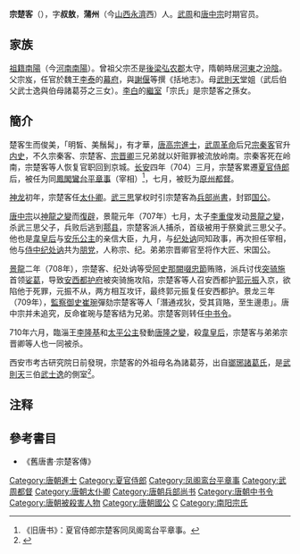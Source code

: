 '''宗楚客'''（{{bd|7世纪||710年|catIdx=Z}}），字'''叔敖'''，'''蒲州'''（今[[山西|山西]][[永濟|永濟]]西）人。[[武周|武周]]和[[唐中宗|唐中宗]]时期官员。

==家族==
[[祖籍|祖籍]][[南陽|南陽]]（今[[河南|河南]][[南陽|南陽]]）。曾祖父宗丕是[[梁_(南朝)|後梁]][[弘农郡|弘农郡]]太守，隋朝時居[[河东道|河東]]之[[汾阴古城址及墓地|汾陰]]。父宗岌，任官於魏王[[李泰|李泰]]的[[幕府|幕府]]，與[[謝偃|謝偃]]等撰《括地志》。母[[武則天|武則天]]堂姐（武后伯父武士逸與伯母諸葛芬之三女）。[[李白|李白]]的[[繼室|繼室]]「宗氏」是宗楚客之孫女。

==簡介==
楚客生而俊美，「明皙、美鬚髯」，有才華，[[唐高宗|唐高宗]][[進士|進士]]，[[武周革命|武周革命]]后兄[[宗秦客|宗秦客]]官升[[内史|内史]]，不久宗秦客、宗楚客、[[宗晋卿|宗晋卿]]三兄弟就以奸赃罪被流放岭南。宗秦客死在岭南，宗楚客等人恢复官职回到京城。[[长安_(年号)|长安]]四年（704）三月，宗楚客累遷[[夏官侍郎|夏官侍郎]]后，被任为同[[鳳閣|鳳閣]][[鸞台|鸞台]][[平章事|平章事]]（宰相）<ref>《旧唐书》：夏官侍郎宗楚客同凤阁鸾台平章事。</ref>，七月，被贬为[[原州|原州]][[都督|都督]]。

[[神龍_(年號)|神龙]]初年，宗楚客任[[太仆卿|太仆卿]]。[[武三思|武三思]]掌权时引宗楚客為[[兵部尚書|兵部尚書]]，封郢[[国公|国公]]。

[[唐中宗|唐中宗]]以[[神龍之變|神龍之變]]而[[復辟|復辟]]，景龍元年（707年）七月，太子[[李重俊|李重俊]]发动[[景龍之變|景龍之變]]，杀武三思父子，兵败后逃到[[鄠县|鄠县]]，宗楚客派人捕杀，首级被用于祭奠武三思父子。他也是[[韋皇后_(唐中宗)|韋皇后]]与[[安乐公主|安乐公主]]的亲信大臣，九月，与[[纪处讷|纪处讷]]同知政事，再次担任宰相，他与[[侍中|侍中]][[纪处讷|纪处讷]]共为[[朋党|朋党]]，人称宗、纪。弟弟宗晋卿官至将作大匠、宋国公。

[[景龍|景龍]]二年（708年），宗楚客、纪处讷等受[[阿史那闕啜忠節|阿史那闕啜忠節]]贿赂，派兵讨伐[[突骑施|突骑施]]首领[[娑葛|娑葛]]，导致[[安西都护府|安西都护府]]被突骑施攻陷，宗楚客等人召安西都护[[郭元振|郭元振]]入京，欲陷他于死罪，元振不从，两方相互攻讦，最终郭元振复任安西都护。景龙三年（709年），[[監察御史|監察御史]][[崔琬|崔琬]]彈劾宗楚客等人「潛通戎狄，受其貨賂，至生邊患」。唐中宗并未追究，反命崔琬与楚客结为兄弟。宗楚客则转任[[中书令|中书令]]。

710年六月，臨淄王[[李隆基|李隆基]]和[[太平公主|太平公主]]發動[[唐隆之變|唐隆之變]]，殺[[韋皇后_(唐中宗)|韋皇后]]，宗楚客与弟弟宗晋卿等人也一同被杀。

西安市考古研究院日前發現，宗楚客的外祖母名為諸葛芬，出自[[瑯琊諸葛氏|瑯琊諸葛氏]]，是[[武則天|武則天]]三伯[[武士逸|武士逸]]的側室<ref>{{cite news | url=http://news.wenweipo.com/2015/05/29/IN1505290053.htm | publisher=文匯報 | title=西安發現武則天伯母墓 | date=2015-05-29 | accessdate=2015-05-30 | archive-date=2015-05-30 | archive-url=https://web.archive.org/web/20150530093533/http://news.wenweipo.com/2015/05/29/IN1505290053.htm | dead-url=no }}</ref>。

== 注释 ==
{{Reflist|2}}

==參考書目==
* 《舊唐書·宗楚客傳》

{{DEFAULTSORT:Z}}
[[Category:唐朝進士|Category:唐朝進士]]
[[Category:夏官侍郎|Category:夏官侍郎]]
[[Category:凤阁鸾台平章事|Category:凤阁鸾台平章事]]
[[Category:武周都督|Category:武周都督]]
[[Category:唐朝太仆卿|Category:唐朝太仆卿]]
[[Category:唐朝兵部尚书|Category:唐朝兵部尚书]]
[[Category:唐朝中书令|Category:唐朝中书令]]
[[Category:唐朝被殺害人物|Category:唐朝被殺害人物]]
[[Category:唐朝國公|Category:唐朝國公]]
[[Category:宗姓|C]]
[[Category:南阳宗氏|Category:南阳宗氏]]
